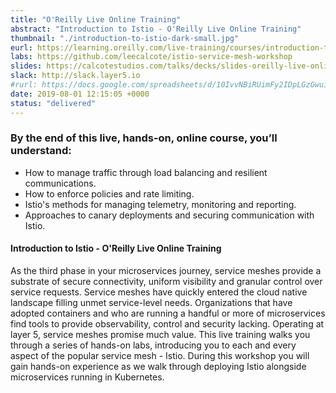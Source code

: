 ---
title: "O'Reilly Live Online Training"
abstract: "Introduction to Istio - O'Reilly Live Online Training"
thumbnail: "./introduction-to-istio-dark-small.jpg"
eurl: https://learning.oreilly.com/live-training/courses/introduction-to-istio/0636920282938/
labs: https://github.com/leecalcote/istio-service-mesh-workshop
slides: https://calcotestudios.com/talks/decks/slides-oreilly-live-online-training-introduction-to-istio-february-2020.html
slack: http://slack.layer5.io
#rurl: https://docs.google.com/spreadsheets/d/10IvvNBiRUimFy2IDpLGzGwuiiVl3vFstN7Bx8fJDB0c/edit?usp=sharing
date: 2019-08-01 12:15:05 +0000
status: "delivered"
---

### By the end of this live, hands-on, online course, you’ll understand:

- How to manage traffic through load balancing and resilient communications.
- How to enforce policies and rate limiting.
- Istio's methods for managing telemetry, monitoring and reporting.
- Approaches to canary deployments and securing communication with Istio.

<h4>Introduction to Istio - O'Reilly Live Online Training</h4>
As the third phase in your microservices journey, service meshes provide a substrate of secure connectivity, uniform visibility and granular control over service requests. Service meshes have quickly entered the cloud native landscape filling unmet service-level needs. Organizations that have adopted containers and who are running a handful or more of microservices find tools to provide observability, control and security lacking. Operating at layer 5, service meshes promise much value. This live training walks you through a series of hands-on labs, introducing you to each and every aspect of the popular service mesh - Istio. During this workshop you will gain hands-on experience as we walk through deploying Istio alongside microservices running in Kubernetes.
